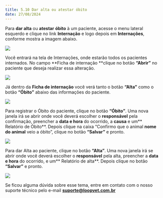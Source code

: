 ```yaml
---
title: 5.10 Dar alta ou atestar óbito
date: 27/08/2024
---
```


Para **dar alta** ou **atestar** **óbito** à um paciente, acesse o menu lateral esquerdo e clique no link **Internação** e logo depois em **Internações**, conforme mostra a imagem abaixo.

<img src="/imagem-1.0-link-internacoes-5.webp" />

Você entrará na tela de Internações, onde estarão todos os pacientes internados. No campo **Ficha de internação **clique no botão **“Abrir”** no paciente que deseja realizar essa alteração.

<img src="/imagem-1.1-selecionando-o-paciente-6.webp" />

Já dentro da **Ficha de internação** você verá tanto o botão **“Alta”** como o botão **“Óbito”** abaixo das informações do paciente.

<img src="/imagem-1.2-ficha-de-internacao-5.webp" />

Para registrar o Óbito do paciente, clique no botão **“Óbito”**. Uma nova janela irá se abrir onde você deverá escolher o **responsável** pela confirmação, preencher a **data e hora** do ocorrido, a **causa** e um** Relatório de Óbito**. Depois clique na caixa “Confirmo que o animal **nome do animal** veio a óbito”, clique no botão **“Salvar”** e pronto.

<img src="/imagem-1.3-obito.webp" />

Para dar Alta ao paciente, clique no botão **“Alta”**. Uma nova janela irá se abrir onde você deverá escolher o **responsável** pela alta, preencher a **data e hora** do ocorrido, e um** Relatório de alta**. Depois clique no botão **“Salvar”** e pronto.

<img src="/imagem-1.4-alta.webp" />

Se ficou alguma dúvida sobre esse tema, entre em contato com o nosso suporte técnico pelo e-mail **suporte@loopvet.com.br**
